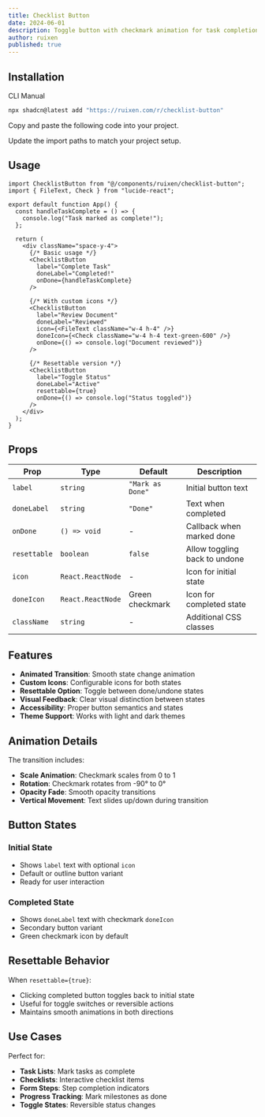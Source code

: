 ```yaml
---
title: Checklist Button
date: 2024-06-01
description: Toggle button with checkmark animation for task completion
author: ruixen
published: true
---
```


<ComponentPreview name="checklist-button-demo" category="buttons" />

## Installation

<Tabs defaultValue="cli">

<TabsList>
  <TabsTrigger value="cli">CLI</TabsTrigger>
  <TabsTrigger value="manual">Manual</TabsTrigger>
</TabsList>
<TabsContent value="cli">

```bash
npx shadcn@latest add "https://ruixen.com/r/checklist-button"
```

</TabsContent>

<TabsContent value="manual">

<Steps>

<Step>Copy and paste the following code into your project.</Step>

<ComponentSource name="checklist-button" />

<Step>Update the import paths to match your project setup.</Step>

</Steps>

</TabsContent>

</Tabs>

## Usage

```tsx
import ChecklistButton from "@/components/ruixen/checklist-button";
import { FileText, Check } from "lucide-react";

export default function App() {
  const handleTaskComplete = () => {
    console.log("Task marked as complete!");
  };

  return (
    <div className="space-y-4">
      {/* Basic usage */}
      <ChecklistButton
        label="Complete Task"
        doneLabel="Completed!"
        onDone={handleTaskComplete}
      />

      {/* With custom icons */}
      <ChecklistButton
        label="Review Document"
        doneLabel="Reviewed"
        icon={<FileText className="w-4 h-4" />}
        doneIcon={<Check className="w-4 h-4 text-green-600" />}
        onDone={() => console.log("Document reviewed")}
      />

      {/* Resettable version */}
      <ChecklistButton
        label="Toggle Status"
        doneLabel="Active"
        resettable={true}
        onDone={() => console.log("Status toggled")}
      />
    </div>
  );
}
```

## Props

| Prop         | Type              | Default          | Description                   |
| ------------ | ----------------- | ---------------- | ----------------------------- |
| `label`      | `string`          | `"Mark as Done"` | Initial button text           |
| `doneLabel`  | `string`          | `"Done"`         | Text when completed           |
| `onDone`     | `() => void`      | -                | Callback when marked done     |
| `resettable` | `boolean`         | `false`          | Allow toggling back to undone |
| `icon`       | `React.ReactNode` | -                | Icon for initial state        |
| `doneIcon`   | `React.ReactNode` | Green checkmark  | Icon for completed state      |
| `className`  | `string`          | -                | Additional CSS classes        |

## Features

- **Animated Transition**: Smooth state change animation
- **Custom Icons**: Configurable icons for both states
- **Resettable Option**: Toggle between done/undone states
- **Visual Feedback**: Clear visual distinction between states
- **Accessibility**: Proper button semantics and states
- **Theme Support**: Works with light and dark themes

## Animation Details

The transition includes:

- **Scale Animation**: Checkmark scales from 0 to 1
- **Rotation**: Checkmark rotates from -90° to 0°
- **Opacity Fade**: Smooth opacity transitions
- **Vertical Movement**: Text slides up/down during transition

## Button States

### Initial State

- Shows `label` text with optional `icon`
- Default or outline button variant
- Ready for user interaction

### Completed State

- Shows `doneLabel` text with checkmark `doneIcon`
- Secondary button variant
- Green checkmark icon by default

## Resettable Behavior

When `resettable={true}`:

- Clicking completed button toggles back to initial state
- Useful for toggle switches or reversible actions
- Maintains smooth animations in both directions

## Use Cases

Perfect for:

- **Task Lists**: Mark tasks as complete
- **Checklists**: Interactive checklist items
- **Form Steps**: Step completion indicators
- **Progress Tracking**: Mark milestones as done
- **Toggle States**: Reversible status changes
